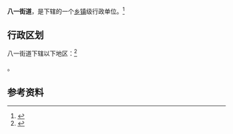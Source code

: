 {{中国乡级行政区|65/01/03/006/000}}

'''八一街道'''，是{{PRC admin/fullname|65/01/03/006/000|3}}下辖的一个[[乡镇|乡镇]]级行政单位。<ref>{{PRC admin/ref sgc|{{PRC admin/parent|65/01/03/006/000}}}}</ref>

== 行政区划 ==

八一街道下辖以下地区：<ref>{{PRC admin/ref sgc|65/01/03/006/000}}</ref>

{{PRC admin/children|65/01/03/006/000}}。

== 参考资料 ==

{{reflist}}

{{PRC admin/navcat|65/01/03/006/000}}
{{新疆行政区划小作品}}
